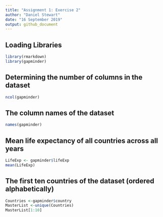 ```yaml
---
title: "Assignment 1: Exercise 2"
author: "Daniel Stewart"
date: "16 September 2019"
output: github_document
---
```


## Loading Libraries
```r
library(rmarkdown)
library(gapminder)

```
## Determining the number of columns in the dataset
```r
ncol(gapminder)
```
## The column names of the dataset
```r
names(gapminder)
```

## Mean life expectancy of all countries across all years
```r
LifeExp <- gapminder$lifeExp
mean(LifeExp)
```

## The first ten countries of the dataset (ordered alphabetically)
```r
Countries <-gapminder$country
MasterList <-unique(Countries)
MasterList[1:10]
```
